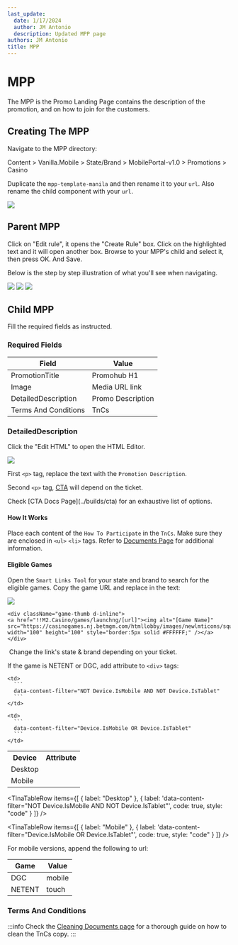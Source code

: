 ```yaml
---
last_update:
  date: 1/17/2024
  author: JM Antonio
  description: Updated MPP page
authors: JM Antonio
title: MPP
---
```


# MPP

The MPP is the Promo Landing Page contains the description of the promotion, and on how to join for the customers.

## Creating The MPP

Navigate to the MPP directory:

<Admonition type="info" title="Sitecore Path">
  Content > Vanilla.Mobile > State/Brand > MobilePortal-v1.0 > Promotions > Casino
</Admonition>

Duplicate the `mpp-template-manila` and then rename it to your `url`. Also rename the child component with your `url`.

<img src="/img/builds/mpp/mpp_template.png" />

## Parent MPP

Click on "Edit rule", it opens the "Create Rule" box. Click on the highlighted text and it will open another box. Browse to your MPP's child and select it, then press OK. And Save.

Below is the step by step illustration of what you'll see when navigating.

<img src="/img/builds/mpp/mpp_parent.png" />

<img className="w-[500]" src="/img/builds/mpp/mpp_rule.png" />

<img className="w-[500]" src="/img/builds/mpp/mpp_browse.png" />

## Child MPP

Fill the required fields as instructed.

### Required Fields

| Field                | Value             |
| -------------------- | ----------------- |
| PromotionTitle       | Promohub H1       |
| Image                | Media URL link    |
| DetailedDescription  | Promo Description |
| Terms And Conditions | TnCs              |

### DetailedDescription

Click the "Edit HTML" to open the HTML Editor.

<img className="w-[500] mb-4" src="/img/builds/mpp/mpp_desc.png" />

First `<p>` tag, replace the text with the `Promotion Description`.

Second `<p>` tag, [CTA](../builds/cta) will depend on the ticket.

<Admonition type="info" title="CTA">
  Check [CTA Docs Page](../builds/cta) for an exhaustive list of options.
</Admonition>

#### How It Works

Place each content of the `How To Participate` in the `TnCs`. Make sure they are enclosed in `<ul>` `<li>` tags. Refer to [Documents Page](../builds/documents) for additional information.

#### Eligible Games

Open the `Smart Links Tool` for your state and brand to search for the eligible games. Copy the game URL and replace in the text:

<img src="/img/builds/mpp/mpp_games.png" className="mb-4" />

```
<div className="game-thumb d-inline">
<a href="!!M2.Casino/games/launchng/[url]"><img alt="[Game Name]" src="https://casinogames.nj.betmgm.com/htmllobby/images/newlmticons/square/[url].jpg" width="100" height="100" style="border:5px solid #FFFFFF;" /></a>
</div>
```

<Admonition type="note" title="Updating Game Tile">
   Change the link's state & brand depending on your ticket.
</Admonition>

If the game is NETENT or DGC, add attribute to `<div>` tags:

<table>
  <tr>
    <th>Device</th>
    <th>Attribute</th>
  </tr>

  <tr>
    <td>Desktop</td>

    <td>
      ```
      data-content-filter="NOT Device.IsMobile AND NOT Device.IsTablet"
      ```
    </td>
  </tr>

  <tr>
    <td>Mobile</td>

    <td>
      ```
      data-content-filter="Device.IsMobile OR Device.IsTablet"
      ```
    </td>
  </tr>
</table>

<TinaTable>
  <TinaTableRow
    items={[
      { label: "Device", header: true },
      { label: "Attribute", header: true }
    ]}
  />

  <TinaTableRow
    items={[
      { label: "Desktop" },
      {
        label: 'data-content-filter="NOT Device.IsMobile AND NOT Device.IsTablet"',
        code: true,
        style: "code"
      }
    ]}
  />

  <TinaTableRow
    items={[
      { label: "Mobile" },
      {
        label: 'data-content-filter="Device.IsMobile OR Device.IsTablet"',
        code: true,
        style: "code"
      }
    ]}
  />
</TinaTable>

For mobile versions, append the following to url:

| Game   | Value  |
| ------ | ------ |
| DGC    | mobile |
| NETENT | touch  |

### Terms And Conditions

\:::info
Check the [Cleaning Documents page](../builds/documents#cleaning-the-copy) for a thorough guide on how to clean the TnCs copy.
\:::
